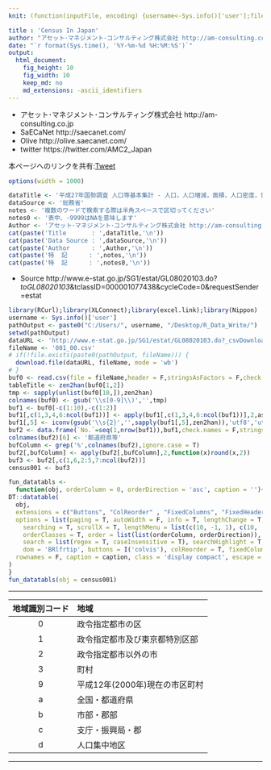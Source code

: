 ```yaml
---
knit: (function(inputFile, encoding) {username<-Sys.info()['user'];fileName<-'defaultPath.csv';pathToFile <-paste0('C:/Users/', username,'/Desktop/pathToCSV/');setwd(pathToFile);buf0<-read.csv(fileName,header = F,skip = 0,stringsAsFactor = F,check.names = F,fileEncoding = 'utf-8');timeStamp<-format(Sys.time(),'%Y%m%d%H%M%S');rmarkdown::render(inputFile, encoding = encoding, output_file = paste0('C:/Users/',username,buf0[2,1],'charts/','am-consulting.co.jp-censusInJapan.html')) })

title : 'Census In Japan'
author: "アセット･マネジメント･コンサルティング株式会社 http://am-consulting.co.jp"
date: "`r format(Sys.time(), '%Y-%m-%d %H:%M:%S')`"
output: 
  html_document:
    fig_height: 10
    fig_width: 10
    keep_md: no
    md_extensions: -ascii_identifiers 
---
```

<link href="http://knowledgevault.saecanet.com/components/rmarkdown-html.css" rel="stylesheet"> 
<style>
.main-container {max-width : 1000px; margin-left : auto; margin-right : auto;}
table{white-space : nowrap;}
td.negative {color : red;}
</style>

<script>
<!-- # Reference http://www.hanselman.com/blog/MakingNegativeNumbersTurnRedUsingCSSAndJavascript.aspx -->
function MakeNegative() {
  TDs = document.getElementsByTagName('td');
  for (var i=0; i<TDs.length; i++) {
    var temp = TDs[i];
    if (temp.firstChild.nodeValue.indexOf('-') == 0) temp.className = "negative";
  }
}
</script>

- アセット･マネジメント･コンサルティング株式会社 http://am-consulting.co.jp
- SaECaNet http://saecanet.com/
- Olive http://olive.saecanet.com/
- twitter https://twitter.com/AMC2_Japan

本ページへのリンクを共有:<a href="https://twitter.com/share" class="twitter-share-button" data-via="AMC2_Japan" data-size="large">Tweet</a> <script>!function(d,s,id){var js,fjs=d.getElementsByTagName(s)[0],p=/^http:/.test(d.location)?'http':'https';if(!d.getElementById(id)){js=d.createElement(s);js.id=id;js.src=p+'://platform.twitter.com/widgets.js';fjs.parentNode.insertBefore(js,fjs);}}(document, 'script', 'twitter-wjs');</script>


```r
options(width = 1000)
```

```r
dataTitle <- '平成27年国勢調査 人口等基本集計 - 人口，人口増減，面積，人口密度，世帯数及び世帯数増減'
dataSource <- '総務省'
notes <- '複数のワードで検索する際は半角スペースで区切ってください'
notes0 <- '表中、-9999はNAを意味します'
Author <- 'アセット･マネジメント･コンサルティング株式会社 http://am-consulting.co.jp'
cat(paste('Title       : ',dataTitle,'\n'))
cat(paste('Data Source : ',dataSource,'\n'))
cat(paste('Author      : ',Author,'\n'))
cat(paste('特  記      : ',notes,'\n'))
cat(paste('特  記      : ',notes0,'\n'))
```

- Source http://www.e-stat.go.jp/SG1/estat/GL08020103.do?_toGL08020103_&tclassID=000001077438&cycleCode=0&requestSender=estat

```r
library(RCurl);library(XLConnect);library(excel.link);library(Nippon)
username <- Sys.info()['user']
pathOutput <- paste0("C:/Users/", username, "/Desktop/R_Data_Write/")
setwd(pathOutput)
dataURL <- 'http://www.e-stat.go.jp/SG1/estat/GL08020103.do?_csvDownload_&fileId=000007809735&releaseCount=2'
fileName <- '001_00.csv'
# if(!file.exists(paste0(pathOutput, fileName))) {
  download.file(dataURL, fileName, mode = 'wb')
# }
buf0 <- read.csv(file = fileName,header = F,stringsAsFactors = F,check.names = F)
tableTitle <- zen2han(buf0[1,2])
tmp <- sapply(unlist(buf0[10,]),zen2han)
colnames(buf0) <- gsub('\\s[0-9]\\)','',tmp)
buf1 <- buf0[-c(1:10),-c(1:2)]
buf1[,c(1,3,4,6:ncol(buf1))] <- apply(buf1[,c(1,3,4,6:ncol(buf1))],2,as.numeric)
buf1[,5] <- iconv(gsub('\\s{2}','',sapply(buf1[,5],zen2han)),'utf8','utf8')
buf2 <- data.frame(`No.`=seq(1,nrow(buf1)),buf1,check.names = F,stringsAsFactors = F)
colnames(buf2)[6] <- '都道府県等'
bufColumn <- grep('%',colnames(buf2),ignore.case = T)
buf2[,bufColumn] <- apply(buf2[,bufColumn],2,function(x)round(x,2))
buf3 <- buf2[,c(1,6,2:5,7:ncol(buf2))]
census001 <- buf3
```

```r
fun_datatabls <- 
  function(obj, orderColumn = 0, orderDirection = 'asc', caption = ''){
DT::datatable(
  obj,
  extensions = c("Buttons", "ColReorder" , "FixedColumns", "FixedHeader"),
  options = list(paging = T, autoWidth = F, info = T, lengthChange = T, ordering = T,
    searching = T, scrollX = T, lengthMenu = list(c(10, -1, 1), c(10, 'All', 1)),
    orderClasses = T, order = list(list(orderColumn, orderDirection)), 
    search = list(regex = T, caseInsensitive = T), searchHighlight = T,
    dom = 'BRlfrtip', buttons = I('colvis'), colReorder = T, fixedColumns = list(leftColumns = 2), fixedHeader = T),
  rownames = F, caption = caption, class = 'display compact', escape = F, filter = 'top'
)  
}
fun_datatabls(obj = census001)
```

***

|地域識別コード|地域|
|:-:|:-|
|0|政令指定都市の区|
|1|政令指定都市及び東京都特別区部|
|2|政令指定都市以外の市|
|3|町村|
|9|平成12年(2000年)現在の市区町村|
|a|全国・都道府県|
|b|市部・郡部|
|c|支庁・振興局・郡|
|d|人口集中地区|

***

<script>MakeNegative();</script>
<script>
  (function(i,s,o,g,r,a,m){i['GoogleAnalyticsObject']=r;i[r]=i[r]||function(){
  (i[r].q=i[r].q||[]).push(arguments)},i[r].l=1*new Date();a=s.createElement(o),
  m=s.getElementsByTagName(o)[0];a.async=1;a.src=g;m.parentNode.insertBefore(a,m)
  })(window,document,'script','https://www.google-analytics.com/analytics.js','ga');

  ga('create', 'UA-3077339-5', 'auto');
  ga('send', 'pageview');

</script>
